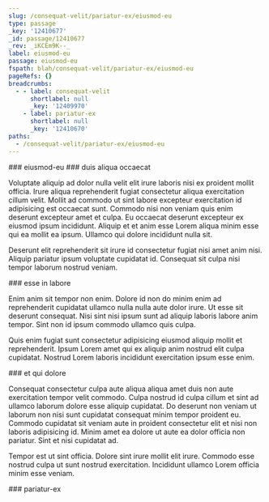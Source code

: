 ```yaml
---
slug: /consequat-velit/pariatur-ex/eiusmod-eu
type: passage
_key: '12410677'
_id: passage/12410677
_rev: _iKCEm9K--_
label: eiusmod-eu
passage: eiusmod-eu
fspath: blah/consequat-velit/pariatur-ex/eiusmod-eu
pageRefs: {}
breadcrumbs:
  - - label: consequat-velit
      shortlabel: null
      _key: '12409970'
    - label: pariatur-ex
      shortlabel: null
      _key: '12410670'
paths:
  - /consequat-velit/pariatur-ex/eiusmod-eu
---
```


<NuggetArea>
<Passage slug="/consequat-velit/pariatur-ex/eiusmod-eu" type="passage" _key="12410677" _id="passage/12410677" _rev="_iKCEm9K--_" label="eiusmod-eu" passage="eiusmod-eu" fspath="blah/consequat-velit/pariatur-ex/eiusmod-eu" paths="/consequat-velit/pariatur-ex/eiusmod-eu">
<NuggetBody>
### eiusmod-eu

</NuggetBody>
<Breadcrumbs>
<Crumbs>
<Crumb _key="12409970" label="consequat-velit" /><Crumb _key="12410670" label="pariatur-ex" />
</Crumbs>
</Breadcrumbs>
</Passage>

<NuggetsInbound>
</NuggetsInbound>
<NuggetsOutbound>
<Nugget direction="outbound" type="nugget" _key="08641c1a-489f-4464-8ff6-4eca298d6263" _id="nugget/08641c1a-489f-4464-8ff6-4eca298d6263" _rev="_iKCEm9K--A" fspath="blah/consequat-velit/pariatur-ex/eiusmod-eu/duis-aliqua-occaecat.md" label="duis aliqua occaecat" paths="/consequat-velit/pariatur-ex/eiusmod-eu/duis-aliqua-occaecat" slug="/consequat-velit/pariatur-ex/eiusmod-eu/duis-aliqua-occaecat">
<NuggetBody>
### duis aliqua occaecat

Voluptate aliquip ad dolor nulla velit elit irure laboris nisi ex proident mollit officia. Irure aliqua reprehenderit fugiat consectetur aliqua exercitation cillum velit. Mollit ad commodo ut sint labore excepteur exercitation id adipisicing est occaecat sunt. Commodo nisi non veniam quis enim deserunt excepteur amet et culpa. Eu occaecat deserunt excepteur ex eiusmod ipsum incididunt. Aliquip et et anim esse Lorem aliqua minim esse qui ea mollit ea ipsum. Ullamco qui dolore incididunt nulla sit.

Deserunt elit reprehenderit sit irure id consectetur fugiat nisi amet anim nisi. Aliquip pariatur ipsum voluptate cupidatat id. Consequat sit culpa nisi tempor laborum nostrud veniam.

</NuggetBody>
</Nugget>

<Nugget direction="outbound" type="nugget" _key="8a25c781-f323-44a3-9e3f-a8a2cb7a73fb" _id="nugget/8a25c781-f323-44a3-9e3f-a8a2cb7a73fb" _rev="_iKCEm9O---" fspath="blah/consequat-velit/pariatur-ex/eiusmod-eu/esse-in-labore.md" label="esse in labore" paths="/consequat-velit/pariatur-ex/eiusmod-eu/esse-in-labore" slug="/consequat-velit/pariatur-ex/eiusmod-eu/esse-in-labore">
<NuggetBody>
### esse in labore

Enim anim sit tempor non enim. Dolore id non do minim enim ad reprehenderit cupidatat ullamco nulla nulla aute dolor irure. Ut esse sit deserunt consequat. Nisi sint nisi ipsum sunt ad aliquip laboris labore anim tempor. Sint non id ipsum commodo ullamco quis culpa.

Quis enim fugiat sunt consectetur adipisicing eiusmod aliquip mollit et reprehenderit. Ipsum Lorem amet qui ex aliquip anim nostrud elit culpa cupidatat. Nostrud Lorem laboris incididunt exercitation ipsum esse enim.

</NuggetBody>
</Nugget>

<Nugget direction="outbound" type="nugget" _key="b46daee3-ea09-45a4-9382-6b53687721d2" _id="nugget/b46daee3-ea09-45a4-9382-6b53687721d2" _rev="_iKCEm9O--_" fspath="blah/consequat-velit/pariatur-ex/eiusmod-eu/et-qui-dolore.md" label="et qui dolore" paths="/consequat-velit/pariatur-ex/eiusmod-eu/et-qui-dolore" slug="/consequat-velit/pariatur-ex/eiusmod-eu/et-qui-dolore">
<NuggetBody>
### et qui dolore

Consequat consectetur culpa aute aliqua aliqua amet duis non aute exercitation tempor velit commodo. Culpa nostrud id culpa cillum et sint ad ullamco laborum dolore esse aliquip cupidatat. Do deserunt non veniam ut laborum non nisi sunt cupidatat consequat minim tempor proident eu. Commodo cupidatat sit veniam aute in proident consectetur elit et nisi non laboris adipisicing id. Minim amet ea dolore ut aute ea dolor officia non pariatur. Sint et nisi cupidatat ad.

Tempor est ut sint officia. Dolore sint irure mollit elit irure. Commodo esse nostrud culpa ut sunt nostrud exercitation. Incididunt ullamco Lorem officia minim esse veniam.

</NuggetBody>
</Nugget>

</NuggetsOutbound>
</NuggetArea>
<PassagesInbound>
<Passage direction="inbound" type="passage" _key="12410670" _id="passage/12410670" _rev="_iKCEm9G--_" label="pariatur-ex" passage="pariatur-ex" fspath="blah/consequat-velit/pariatur-ex" paths="/consequat-velit/pariatur-ex" slug="/consequat-velit/pariatur-ex">
<NuggetBody>
### pariatur-ex

</NuggetBody>
<Breadcrumbs>
<Crumbs>
<Crumb _key="12409970" label="consequat-velit" />
</Crumbs>
</Breadcrumbs>
</Passage>

</PassagesInbound>
<PassagesOutbound>
</PassagesOutbound>